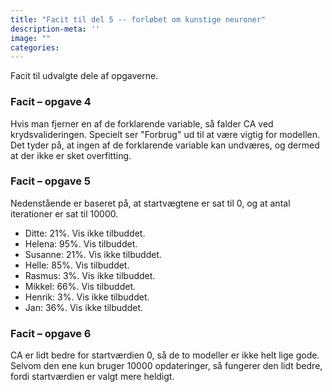 ```yaml
---
title: "Facit til del 5 -- forløbet om kunstige neuroner"
description-meta: ''
image: ""
categories:
---
```




Facit til udvalgte dele af opgaverne.

::: {.callout-note collapse="true" appearance="minimal"}  

### Facit -- opgave 4
Hvis man fjerner en af de forklarende variable, så falder CA ved krydsvalideringen. Specielt ser \"Forbrug\" ud til at være vigtig for modellen. Det tyder på, at ingen af de forklarende variable kan undværes, og dermed at der ikke er sket overfitting.

:::
  
::: {.callout-note collapse="true" appearance="minimal"}  

### Facit -- opgave 5

Nedenstående er baseret på, at startvægtene er sat til $0$, og at antal iterationer er sat til $10000$.

- Ditte: $21\%$. Vis ikke tilbuddet.
- Helena: $95\%$. Vis tilbuddet.
- Susanne: $21\%$. Vis ikke tilbuddet.
- Helle: $85\%$. Vis tilbuddet.
- Rasmus: $3\%$. Vis ikke tilbuddet.
- Mikkel: $66\%$. Vis tilbuddet.
- Henrik: $3\%$. Vis ikke tilbuddet. 
- Jan: $36\%$. Vis ikke tilbuddet.

:::
  
::: {.callout-note collapse="true" appearance="minimal"}  

### Facit -- opgave 6
CA er lidt bedre for startværdien $0$, så de to modeller er ikke helt lige gode. Selvom den ene kun bruger $10000$ opdateringer, så fungerer den lidt bedre, fordi startværdien er valgt mere heldigt.

:::